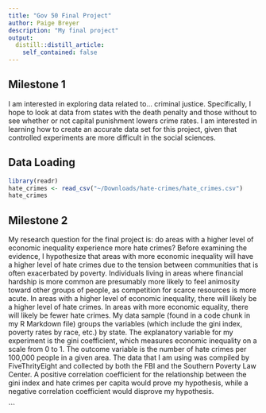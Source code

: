```yaml
---
title: "Gov 50 Final Project"
author: Paige Breyer
description: "My final project"
output:
  distill::distill_article:
    self_contained: false
---
```

## Milestone 1
I am interested in exploring data related to...
criminal justice. Specifically, I hope to look at data from states with the death penalty and those without to see whether or not capital punishment lowers crime rates. I am interested in learning how to create an accurate data set for this project, given that controlled experiments are more difficult in the social sciences. 

## Data Loading 
```r
library(readr)
hate_crimes <- read_csv("~/Downloads/hate-crimes/hate_crimes.csv")
hate_crimes
```

## Milestone 2
My research question for the final project is: do areas with a higher level of economic inequality experience more hate crimes? Before examining the evidence, I hypothesize that areas with more economic inequality will have a higher level of hate crimes due to the tension between communities that is often exacerbated by poverty. Individuals living in areas where financial hardship is more common are presumably more likely to feel animosity toward other groups of people, as competition for scarce resources is more acute. In areas with a higher level of economic inequality, there will likely be a higher level of hate crimes. In areas with more economic equality, there will likely be fewer hate crimes. My data sample (found in a code chunk in my R Markdown file) groups the variables (which include the gini index, poverty rates by race, etc.) by state. The explanatory variable for my experiment is the gini coefficient, which measures economic inequality on a scale from 0 to 1. The outcome variable is the number of hate crimes per 100,000 people in a given area. The data that I am using was compiled by FiveThrityEight and collected by both the FBI and the Southern Poverty Law Center. A positive correlation coefficient for the relationship between the gini index and hate crimes per capita would prove my hypothesis, while a negative correlation coefficient would disprove my hypothesis. 


```


